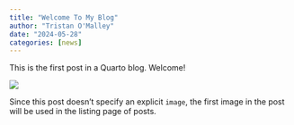 ```yaml
---
title: "Welcome To My Blog"
author: "Tristan O'Malley"
date: "2024-05-28"
categories: [news]
---
```


This is the first post in a Quarto blog. Welcome!

![](thumbnail.jpg)

Since this post doesn't specify an explicit `image`, the first image in the post will be used in the listing page of posts.
